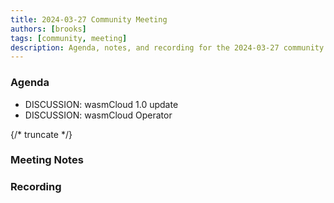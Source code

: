 ```yaml
---
title: 2024-03-27 Community Meeting
authors: [brooks]
tags: [community, meeting]
description: Agenda, notes, and recording for the 2024-03-27 community meeting
---
```



### Agenda

- DISCUSSION: wasmCloud 1.0 update
- DISCUSSION: wasmCloud Operator

{/* truncate */}

### Meeting Notes

### Recording

<ReactPlayer url='https://www.youtube.com/watch?v=1gBBKy1m1Zo' controls />
